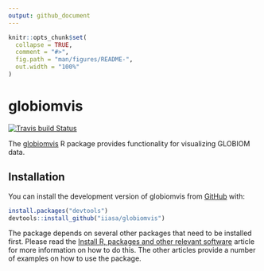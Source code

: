 ```yaml
---
output: github_document
---
```


<!-- README.md is generated from README.Rmd. Please edit that file -->

```r
knitr::opts_chunk$set(
  collapse = TRUE,
  comment = "#>",
  fig.path = "man/figures/README-",
  out.width = "100%"
)
```
# globiomvis

<!-- badges: start -->
[![Travis build Status](https://travis-ci.org/iiasa/globiomvis.svg?branch=master)](https://travis-ci.org/iiasa/globiomvis)
<!-- badges: end -->

The [globiomvis](https://iiasa.github.io/globiomvis) R package provides functionality for
visualizing GLOBIOM data.

## Installation

You can install the development version of globiomvis from [GitHub](https://github.com/) with:

``` r
install.packages("devtools")
devtools::install_github("iiasa/globiomvis")
```

The package depends on several other packages that need to be installed first. Please read the
[Install R, packages and other relevant software](https://iiasa.github.io/globiomvis/articles/globiomvis1.html) article for more information on how to do this. The other articles provide a number of examples
on how to use the package.

<!-- ## Example -->

<!-- This is a basic example which shows you how to solve a common problem: -->

<!-- ```{r example} -->
<!-- library(globiomvis) -->
<!-- ## basic example code -->
<!-- ``` -->
